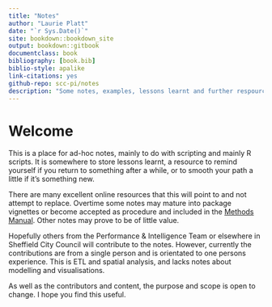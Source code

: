 ```yaml
--- 
title: "Notes"
author: "Laurie Platt"
date: "`r Sys.Date()`"
site: bookdown::bookdown_site
output: bookdown::gitbook
documentclass: book
bibliography: [book.bib]
biblio-style: apalike
link-citations: yes
github-repo: scc-pi/notes
description: "Some notes, examples, lessons learnt and further respources."
---
```


# Welcome

This is a place for ad-hoc notes, mainly to do with scripting and mainly R scripts. It is somewhere to store lessons learnt, a resource to remind yourself if you return to something after a while, or to smooth your path a little if it's something new.  

There are many excellent online resources that this will point to and not attempt to replace. Overtime some notes may mature into package vignettes or become accepted as procedure and included in the [Methods Manual](https://laurie-platt.github.io/methods-manual/). Other notes may prove to be of little value.

Hopefully others from the Performance & Intelligence Team or elsewhere in Sheffield City Council will contribute to the notes. However, currently the contributions are from a single person and is orientated to one persons experience. This is ETL and spatial analysis, and lacks notes about modelling and visualisations.

As well as the contributors and content, the purpose and scope is open to change. I hope you find this useful.